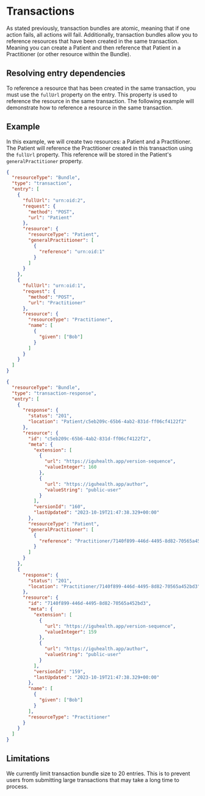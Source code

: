 
# Transactions

As stated previously, transaction bundles are atomic, meaning that if one action fails, all actions will fail.
Additionally, transaction bundles allow you to reference resources that have been created in the same transaction.
Meaning you can create a Patient and then reference that Patient in a Practitioner (or other resource within the Bundle).

## Resolving entry dependencies

To reference a resource that has been created in the same transaction, you must use the `fullUrl` property on the entry.
This property is used to reference the resource in the same transaction. The following example will demonstrate how to reference a resource in the same transaction.

## Example

In this example, we will create two resources: a Patient and a Practitioner. The Patient will reference the Practitioner created in this transaction using the `fullUrl` property.
This reference will be stored in the Patient's `generalPractitioner` property.

<Tabs>
  <TabItem value="request" label="Request">


```json
{
  "resourceType": "Bundle",
  "type": "transaction",
  "entry": [
    {
      "fullUrl": "urn:oid:2",
      "request": {
        "method": "POST",
        "url": "Patient"
      },
      "resource": {
        "resourceType": "Patient",
        "generalPractitioner": [
          {
            "reference": "urn:oid:1"
          }
        ]
      }
    },
    {
      "fullUrl": "urn:oid:1",
      "request": {
        "method": "POST",
        "url": "Practitioner"
      },
      "resource": {
        "resourceType": "Practitioner",
        "name": [
          {
            "given": ["Bob"]
          }
        ]
      }
    }
  ]
}
```

  </TabItem>
  <TabItem value="response" label="Response">

```json
{
  "resourceType": "Bundle",
  "type": "transaction-response",
  "entry": [
    {
      "response": {
        "status": "201",
        "location": "Patient/c5eb209c-65b6-4ab2-831d-ff06cf4122f2"
      },
      "resource": {
        "id": "c5eb209c-65b6-4ab2-831d-ff06cf4122f2",
        "meta": {
          "extension": [
            {
              "url": "https://iguhealth.app/version-sequence",
              "valueInteger": 160
            },
            {
              "url": "https://iguhealth.app/author",
              "valueString": "public-user"
            }
          ],
          "versionId": "160",
          "lastUpdated": "2023-10-19T21:47:38.329+00:00"
        },
        "resourceType": "Patient",
        "generalPractitioner": [
          {
            "reference": "Practitioner/7140f899-446d-4495-8d82-70565a452bd3"
          }
        ]
      }
    },
    {
      "response": {
        "status": "201",
        "location": "Practitioner/7140f899-446d-4495-8d82-70565a452bd3"
      },
      "resource": {
        "id": "7140f899-446d-4495-8d82-70565a452bd3",
        "meta": {
          "extension": [
            {
              "url": "https://iguhealth.app/version-sequence",
              "valueInteger": 159
            },
            {
              "url": "https://iguhealth.app/author",
              "valueString": "public-user"
            }
          ],
          "versionId": "159",
          "lastUpdated": "2023-10-19T21:47:38.329+00:00"
        },
        "name": [
          {
            "given": ["Bob"]
          }
        ],
        "resourceType": "Practitioner"
      }
    }
  ]
}
```

  </TabItem>
</Tabs>

## Limitations

We currently limit transaction bundle size to 20 entries. This is to prevent users from submitting large transactions that may take a long time to process.
